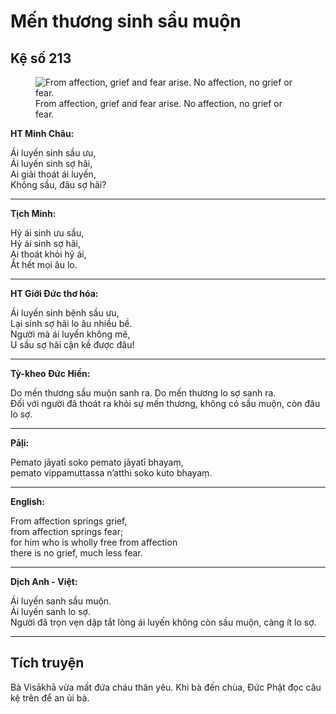 # Mến thương sinh sầu muộn {- #men-thuong-sanh-sau-muon}

## Kệ số 213 {- #ke-so-213}

![From affection, grief and fear arise. No affection, no grief or fear.](images/kinh-phap-cu-ke-so-213-dhammapada-verse-213.jpg){fig-align="center" .lightbox}

**HT Minh Châu:**

Ái luyến sinh sầu ưu,  
Ái luyến sinh sợ hãi,  
Ai giải thoát ái luyến,  
Không sầu, đâu sợ hãi?  

<hr class="divider">

**Tịch Minh:**

Hỷ ái sinh ưu sầu,  
Hỷ ái sinh sợ hãi,  
Ai thoát khỏi hỷ ái,  
Ắt hết mọi âu lo.  

<hr class="divider">

**HT Giới Đức thơ hóa:**

Ái luyến sinh bệnh sầu ưu,  
Lại sinh sợ hãi lo âu nhiều bề.  
Người mà ái luyến không mê,  
U sầu sợ hãi cận kề được đâu!  

<hr class="divider">

**Tỳ-kheo Đức Hiền:**

Do mến thương sầu muộn sanh ra. Do mến thương lo sợ sanh ra.  
Đối với người đã thoát ra khỏi sự mến thương, không có sầu muộn, còn đâu lo sợ.  

<hr class="divider">

**Pāḷi:**

Pemato jāyatī soko pemato jāyatī bhayaṃ,  
pemato vippamuttassa n’atthi soko kuto bhayaṃ.  

<hr class="divider">

**English:**

From affection springs grief,  
from affection springs fear;  
for him who is wholly free from affection  
there is no grief, much less fear.  

<hr class="divider">

**Dịch Anh - Việt:**

Ái luyến sanh sầu muộn.  
Ái luyến sanh lo sợ.  
Người đã trọn vẹn dập tắt lòng ái luyến không còn sầu muộn, càng ít lo sợ.  

<hr class="divider">

## Tích truyện {- #tich-truyen}

Bà Visākhā vừa mất đứa cháu thân yêu. Khi bà đến chùa, Ðức Phật đọc câu kệ trên để an ủi bà.